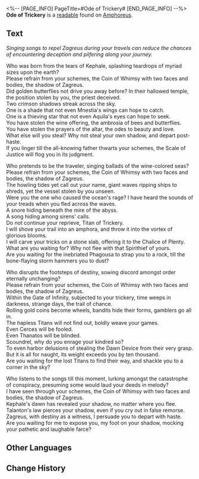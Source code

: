 <%-- [PAGE_INFO]
PageTitle=#Ode of Trickery#
[END_PAGE_INFO] --%>
{{Readable Infobox
|id           = 436
|partIds      = 190738
|title        = 
|image        = Item Ode of Trickery.png
|world        = Amphoreus
|parts        = 1
|author       = <!--to be added-->
|description  = A Titan hymn used to expel Zagreus, chanted by travelers going away on distant voyages so that they would not fall prey to banditry and deceit.
|part1        = Ode of Trickery
|source1      = {{cx|Source missing}}
|characters   = 
|factions     = 
}}
'''Ode of Trickery''' is a [[readable]] found on [[Amphoreus]].
<!--
==Location==
{{Map Embed|<map name>|<marker id>}}
-->
==Text==
''Singing songs to repel Zagreus during your travels can reduce the chances of encountering deception and pilfering along your journey.''

Who was born from the tears of Kephale, splashing teardrops of myriad sizes upon the earth?<br />Please refrain from your schemes, the Coin of Whimsy with two faces and bodies, the shadow of Zagreus.<br />Did golden butterflies not drive you away before? In their hallowed temple, the position stolen by you, the priest deceived.<br />Two crimson shadows streak across the sky.<br />One is a shade that not even Mnestia's wings can hope to catch.<br />One is a thieving star that not even Aquila's eyes can hope to seek.<br />You have stolen the wine offering, the ambrosia of bees and butterflies.<br />You have stolen the prayers of the altar, the odes to beauty and love.<br />What else will you steal? Why not steal your own shadow, and depart post-haste.<br />If you linger till the all-knowing father thwarts your schemes, the Scale of Justice will flog you in its judgment.

Who pretends to be the traveler, singing ballads of the wine-colored seas?<br />Please refrain from your schemes, the Coin of Whimsy with two faces and bodies, the shadow of Zagreus.<br />The howling tides yet call out your name, giant waves ripping ships to shreds, yet the vessel stolen by you unseen.<br />Were you the one who caused the ocean's rage? I have heard the sounds of your treads when you fled across the waves.<br />A snore hiding beneath the mire of the abyss.<br />A song hiding among sirens' calls.<br />Do not continue your reprieve, Titan of Trickery.<br />I will shove your trail into an amphora, and throw it into the vortex of glorious blooms.<br />I will carve your tricks on a stone slab, offering it to the Chalice of Plenty.<br />What are you waiting for? Why not flee with that Spirithief of yours.<br />Are you waiting for the inebriated Phagousa to strap you to a rock, till the bone-flaying storm hammers you to dust?

Who disrupts the footsteps of destiny, sowing discord amongst order eternally unchanging?<br />Please refrain from your schemes, the Coin of Whimsy with two faces and bodies, the shadow of Zagreus.<br />Within the Gate of Infinity, subjected to your trickery, time weeps in darkness, strange days, the trail of chance.<br />Rolling gold coins become wheels, bandits hide their forms, gamblers go all in.<br />The hapless Titans will not find out, boldly weave your games.<br />Even Cerces will be fooled.<br />Even Thanatos will be blinded.<br />Scoundrel, why do you enrage your kindred so?<br />To even harbor delusions of stealing the Dawn Device from their very grasp.<br />But it is all for naught, its weight exceeds you by ten thousand.<br />Are you waiting for the lost Titans to find their way, and shackle you to a corner in the sky?

Who listens to the songs till this moment, lurking amongst the catastrophe of conspiracy, presuming some would laud your deeds in melody?<br />I have seen through your schemes, the Coin of Whimsy with two faces and bodies, the shadow of Zagreus.<br />Kephale's dawn has revealed your shadow, no matter where you flee.<br />Talanton's law pierces your shadow, even if you cry out in false remorse.<br />Zagreus, with destiny as a witness, I persuade you to depart with haste.<br />Are you waiting for me to expose you, my foot on your shadow, mocking your pathetic and laughable farce?

<!--
==Trivia==
* 
-->
==Other Languages==
{{Other Languages
|en   = Ode of Trickery
|zhs  = 诡计颂歌
|zht  = 詭計頌歌
|ja   = 詭術の賛歌
|ko   = 계략의 송가
|es   = Oda al engaño
|fr   = Ode à la Ruse
|ru   = Ода коварству
|th   = เพลงสรรเสริญเพทุบาย
|vi   = Bài Ca Lừa Lọc
|de   = Ode an die Gaunerei
|id   = Ode Tipu Muslihat
|pt   = Ode aos Truques
}}

==Change History==
{{Change History|3.0}}